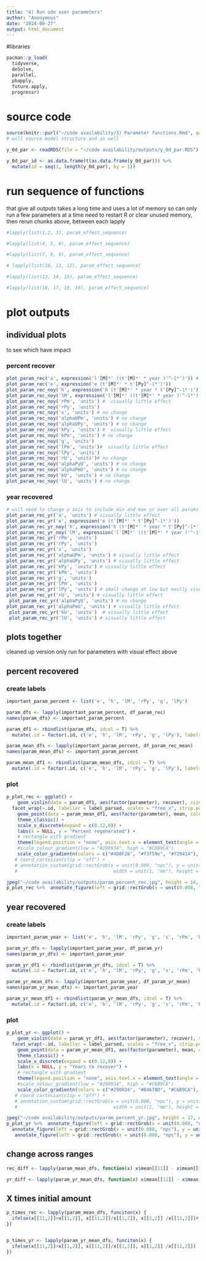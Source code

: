 ```yaml
---
title: "4) Run ode over parameters"
author: "Anonymous"
date: "2024-08-27"
output: html_document
---
```


#libraries
```r
pacman::p_load(
  tidyverse,
  deSolve,
  parallel,
  pbapply,
  future.apply,
  progressr)
```

# source code
```r
source(knitr::purl("~/code availability/5) Parameter functions.Rmd", quiet=TRUE))  ###PATH NAME###
# will source model structure and as well
```


```r
y_0d_par <- readRDS(file = "~/code availability/outputs/y_0d_par.RDS")  ###PATH NAME###

y_0d_par_id <- as.data.frame(t(as.data.frame(y_0d_par))) %>% 
  mutate(id = seq(1, length(y_0d_par), by = 1))
```


# run sequence of functions
that give all outputs
takes a long time and uses a lot of memory so can only run a few parameters at a time
need to restart R or clear unused memory, then rerun chunks above, between each lapply

```r
#lapply(list(1,2, 3), param_effect_sequence)

#lapply(list(4, 5, 6), param_effect_sequence)

#lapply(list(7, 8, 9), param_effect_sequence)

# lapply(list(10, 11, 12), param_effect_sequence)

#lapply(list(13, 14, 15), param_effect_sequence)

#lapply(list(16, 17, 18, 19), param_effect_sequence)
```

# plot outputs

## individual plots
to see which have impact

### percent recover
```r
plot_param_rec('a', expression('l'[M]*' ((t'[M]*' * year )'^-1*')')) # visually little effect
plot_param_rec('e', expression('e (t'[M]*' * t'[Py]^-1*')'))
plot_param_rec_noy('h', expression('h (t'[M]*' * year * t'[Py]^-1*')'))
plot_param_rec_noy('lM', expression('l'[M]*' ((t'[M]*' * year )'^-1*')'))
plot_param_rec_noy('rPm', 'units') #  visually little effect
plot_param_rec_noy('rPy', 'units')
plot_param_rec_noy('s', 'units') # no change
plot_param_rec_noy('alphaUPm', 'units') # no change
plot_param_rec_noy('alphaUPy', 'units') # no change
plot_param_rec_noy('kPy', 'units') #  visually little effect
plot_param_rec_noy('kPm', 'units') # no change
plot_param_rec_noy('g', 'units')
plot_param_rec_noy('lPm', 'units')#  visually little effect
plot_param_rec_noy('lPy', 'units')
plot_param_rec_noy('rU', 'units')# no change
plot_param_rec_noy('alphaPyU', 'units') # no change
plot_param_rec_noy('alphaPmU', 'units') # no change
plot_param_rec_noy('kU', 'units') # no change
plot_param_rec_noy('lU', 'units') # no change
```

### year recovered
```r
# will need to change y axis to include min and max yr over all params
plot_param_rec_yr('a', 'units') # visually little effect
plot_param_rec_yr('e', expression('e (t'[M]*' * t'[Py]^-1*')'))
plot_param_rec_yr_noy('h', expression('h (t'[M]*' * year * t'[Py]^-1*')'))
plot_param_rec_yr_noy('lM', expression('l'[M]*' ((t'[M]*' * year )'^-1*')'))
plot_param_rec_yr('rPm', 'units') 
plot_param_rec_yr('rPy', 'units')
plot_param_rec_yr('s', 'units') 
plot_param_rec_yr('alphaUPm', 'units') # visually little effect
plot_param_rec_yr('alphaUPy', 'units') # visually little effect
plot_param_rec_yr('kPy', 'units') # visually little effect
plot_param_rec_yr('kPm', 'units')
plot_param_rec_yr('g', 'units')
plot_param_rec_yr('lPm', 'units')
plot_param_rec_yr('lPy', 'units') # small change at low but mostly visually little effect
plot_param_rec_yr('rU', 'units') # visually little effect
 plot_param_rec_yr('alphaPyU', 'units') # no change
plot_param_rec_yr('alphaPmU', 'units') # visually little effect
 plot_param_rec_yr('kU', 'units')  # visually little effect
 plot_param_rec_yr('lU', 'units') # visually little effect

```

## plots together
cleaned up version only run for parameters with visual effect above

## percent recovered

### create labels
```r
important_param_percent <- list('e', 'h', 'lM', 'rPy', 'g', 'lPy')

param_dfs <- lapply(important_param_percent, df_param_rec)
names(param_dfs) <- important_param_percent

param_df1 <- rbindlist(param_dfs, idcol = T) %>% 
  mutate(.id = factor(.id, c('e', 'h', 'lM', 'rPy', 'g', 'lPy'), labels = c(expression('e (t'[M]*' * t'[Py]^-1*')'), expression('h (t'[M]*' * year * t'[Py]^-1*')'), expression('l'[M]*' ((t'[M]*' * year)'^-1*')'), expression('r'[Py]*'(year'^-1*')'), expression('w (year'^-1*')'), expression('l'[Py]*' (year'^-1*')'))))

param_mean_dfs <- lapply(important_param_percent, df_param_rec_mean)
names(param_mean_dfs) <- important_param_percent

param_mean_df1 <- rbindlist(param_mean_dfs, idcol = T) %>% 
  mutate(.id = factor(.id, c('e', 'h', 'lM', 'rPy', 'g', 'lPy'), labels = c(expression('e (t'[M]*' * t'[Py]^-1*')'), expression('h (t'[M]*' * year * t'[Py]^-1*')'), expression('l'[M]*' ((t'[M]*' * year)'^-1*')'), expression('r'[Py]*'(year'^-1*')'), expression('w (year'^-1*')'), expression('l'[Py]*' (year'^-1*')'))))
```

### plot
```r
p_plot_rec <- ggplot() +
    geom_violin(data = param_df1, aes(factor(parameter), recover), size = 0.3) +
  facet_wrap(~.id, labeller = label_parsed, scales = "free_x", strip.position = "bottom") +
    geom_point(data = param_mean_df1, aes(factor(parameter), mean, colour = mean)) +
    theme_classic() +
    scale_x_discrete(expand = c(0.12,0)) +
    labs(x = NULL, y = "Percent regenerated") +
    # rectangle with gradient
    theme(legend.position = "none", axis.text.x = element_text(angle = 90, vjust = 0.5, hjust = 1, size = 8), strip.background = element_blank(), strip.placement = "outside") +
    #scale_colour_gradient(low = "#290934", high = "#C6B9CA")
    scale_color_gradientn(colors = c("#4D8F26", "#f3f59e", "#f29414"), values = c(1, 0.5, 0), limits = c(0, 1)) #+
   # coord_cartesian(clip = "off") +
   # annotation_custom(grid::rectGrob(x = unit(0.008, "npc"), y = unit(0.5, "npc"),
   #                                   width = unit(1, "mm"), height = unit(25, "mm"), gp = gpar(col = NA, fill = grid::linearGradient(colour = c("#f29414", "#f3f59e", "#4D8F26"), stops = c(0, 0.5, 1)), lwd = unit(0.1, "pt"))))

jpeg("~/code availability/outputs/param_percent_rec.jpg", height = 14, width = 16, units = "cm", res = 600)  ###PATH NAME###
p_plot_rec %>%  annotate_figure(left = grid::rectGrob(x = unit(0.008, "npc"), y = unit(0.5, "npc"), width = unit(1, "mm"), height = unit(35.45, "mm"), gp = gpar(col = NA, fill = grid::linearGradient(colour = c("#f29414", "#f3f59e", "#4D8F26"), stops = c(0, 0.5, 1)), lwd = unit(0.1, "pt")), hjust = -18, vjust = 1.035)) %>%  annotate_figure(left = grid::rectGrob(x = unit(0.008, "npc"), y = unit(0.5, "npc"), width = unit(1, "mm"), height = unit(35.45, "mm"), gp = gpar(col = NA, fill = grid::linearGradient(colour = c("#f29414", "#f3f59e", "#4D8F26"), stops = c(0, 0.5, 1)), lwd = unit(0.1, "pt")), hjust = -21.55, vjust = -0.63))

```

## year recovered

### create labels
```r
important_param_year <- list('e', 'h', 'lM', 'rPy', 'g', 's', 'rPm', 'kPm', 'lPm')

param_yr_dfs <- lapply(important_param_year, df_param_yr)
names(param_yr_dfs) <- important_param_year

param_yr_df1 <- rbindlist(param_yr_dfs, idcol = T) %>% 
  mutate(.id = factor(.id, c('e', 'h', 'lM', 'rPy', 'g', 's', 'rPm', 'kPm', 'lPm'), labels = c(expression('e (t'[M]*' * t'[Py]^-1*')'), expression('h (t'[M]*' * year * t'[Py]^-1*')'), expression('l'[M]*' ((t'[M]*' * year )'^-1*')'), expression('r'[Py]*' (year'^-1*')'), expression('w (year'^-1*')'), expression('s (t'[Py]*' * (t'[Pm]*' * year)'^-1), expression('r'[Pm]*' (year'^-1*')'), expression('k'[Pm]*' (t'[Pm]*')'), expression('l'[Pm]*' (year'^-1*')'))))

param_yr_mean_dfs <- lapply(important_param_year, df_param_yr_mean)
names(param_yr_mean_dfs) <- important_param_year

param_yr_mean_df1 <- rbindlist(param_yr_mean_dfs, idcol = T) %>% 
  mutate(.id = factor(.id, c('e', 'h', 'lM', 'rPy', 'g', 's', 'rPm', 'kPm', 'lPm'), labels = c(expression('e (t'[M]*' * t'[Py]^-1*')'), expression('h (t'[M]*' * year * t'[Py]^-1*')'), expression('l'[M]*' ((t'[M]*' * year )'^-1*')'), expression('r'[Py]*' (year'^-1*')'), expression('w (year'^-1*')'), expression('s (t'[Py]*' * (t'[Pm]*' * year)'^-1), expression('r'[Pm]*' (year'^-1*')'), expression('k'[Pm]*' (t'[Pm]*')'), expression('l'[Pm]*' (year'^-1*')'))))
```

### plot
```r
p_plot_yr <- ggplot() +
    geom_violin(data = param_yr_df1, aes(factor(parameter), recover), size = 0.3) +
  facet_wrap(~.id, labeller = label_parsed, scales = "free_x", strip.position = "bottom") +
    geom_point(data = param_yr_mean_df1, aes(factor(parameter), mean, colour = mean)) +
    theme_classic() +
    scale_x_discrete(expand = c(0.12,0)) +
    labs(x = NULL, y = "Years to recover") +
    # rectangle with gradient
    theme(legend.position = "none", axis.text.x = element_text(angle = 90, vjust = 0.5, hjust = 1, size = 8), strip.background = element_blank(),strip.placement = "outside") +
    #scale_colour_gradient(low = "#290934", high = "#C6B9CA")
    scale_color_gradientn(colors = c("#290934", "#84678D", "#C6B9CA"), limits = c(min(param_yr_df1$recover, na.rm = T), max(param_yr_df1$recover, na.rm = T))) #+
   # coord_cartesian(clip = "off") +
   # annotation_custom(grid::rectGrob(x = unit(0.008, "npc"), y = unit(0.5, "npc"),
   #                                   width = unit(1, "mm"), height = unit(25, "mm"), gp = gpar(col = NA, fill = grid::linearGradient(colour = c("#f29414", "#f3f59e", "#4D8F26"), stops = c(0, 0.5, 1)), lwd = unit(0.1, "pt"))))

jpeg("~/code availability/outputs/param_percent_yr.jpg", height = 17, width = 16, units = "cm", res = 600)  ###PATH NAME###
p_plot_yr %>%  annotate_figure(left = grid::rectGrob(x = unit(0.008, "npc"), y = unit(0.5, "npc"), width = unit(1, "mm"), height = unit(32, "mm"), gp = gpar(col = NA, fill = grid::linearGradient(colour = c("#290934", "#84678D", "#C6B9CA"), stops = c(0, 0.5, 1)), lwd = unit(0.1, "pt")), hjust = -17, vjust = 0.18)) %>%  
  annotate_figure(left = grid::rectGrob(x = unit(0.008, "npc"), y = unit(0.5, "npc"), width = unit(1, "mm"), height = unit(32, "mm"), gp = gpar(col = NA, fill = grid::linearGradient(colour = c("#290934", "#84678D", "#C6B9CA"), stops = c(0, 0.5, 1)), lwd = unit(0.1, "pt")), hjust = -20.55, vjust = -1.58)) %>% 
   annotate_figure(left = grid::rectGrob(x = unit(0.008, "npc"), y = unit(0.5, "npc"), width = unit(1, "mm"), height = unit(32, "mm"), gp = gpar(col = NA, fill = grid::linearGradient(colour = c("#290934", "#84678D", "#C6B9CA"), stops = c(0, 0.5, 1)), lwd = unit(0.1, "pt")), hjust = -24, vjust = 1.95))

```

## change across ranges
```r
rec_diff <- lapply(param_mean_dfs, function(x) x$mean[[11]] - x$mean[[1]])

yr_diff <- lapply(param_yr_mean_dfs, function(x) x$mean[[11]] - x$mean[[1]])
```


## X times initial amount
```r
p_times_rec <- lapply(param_mean_dfs, funciton(x) {
  ifelse(x[[11,2]]>x[[1,2]], x[[11,2]]/x[[1,2]], x[[1,2]] /x[[11,2]])# function depends on if parameter causes increase or decrease in response
})


p_times_yr <- lapply(param_yr_mean_dfs, funciton(x) {
  ifelse(x[[11,2]]>x[[1,2]], x[[11,2]]/x[[1,2]], x[[1,2]] /x[[11,2]]) 
})
```

